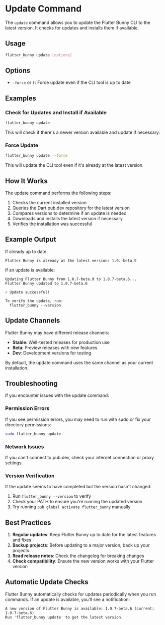# Update Command

The `update` command allows you to update the Flutter Bunny CLI to the latest version. It checks for updates and installs them if available.

## Usage

```bash
flutter_bunny update [options]

```

## Options

- `-force` or `f`: Force update even if the CLI tool is up to date

## Examples

### Check for Updates and Install if Available

```bash
flutter_bunny update

```

This will check if there's a newer version available and update if necessary.

### Force Update

```bash
flutter_bunny update --force

```

This will update the CLI tool even if it's already at the latest version.

## How It Works

The update command performs the following steps:

1. Checks the current installed version
2. Queries the Dart pub.dev repository for the latest version
3. Compares versions to determine if an update is needed
4. Downloads and installs the latest version if necessary
5. Verifies the installation was successful

## Example Output

If already up to date:

```
Flutter Bunny is already at the latest version: 1.0.-beta.9

```

If an update is available:

```
Updating Flutter Bunny from 1.0.7-beta.9 to 1.0.7-beta.6...
Flutter Bunny updated to 1.0.7-beta.6

✓ Update successful!

To verify the update, run:
  flutter_bunny --version

```

## Update Channels

Flutter Bunny may have different release channels:

- **Stable**: Well-tested releases for production use
- **Beta**: Preview releases with new features
- **Dev**: Development versions for testing

By default, the update command uses the same channel as your current installation.

## Troubleshooting

If you encounter issues with the update command:

### Permission Errors

If you see permission errors, you may need to run with sudo or fix your directory permissions:

```bash
sudo flutter_bunny update

```

### Network Issues

If you can't connect to pub.dev, check your internet connection or proxy settings.

### Version Verification

If the update seems to have completed but the version hasn't changed:

1. Run `flutter_bunny --version` to verify
2. Check your PATH to ensure you're running the updated version
3. Try running `pub global activate flutter_bunny` manually

## Best Practices

1. **Regular updates**: Keep Flutter Bunny up to date for the latest features and fixes
2. **Backup projects**: Before updating to a major version, back up your projects
3. **Read release notes**: Check the changelog for breaking changes
4. **Check compatibility**: Ensure the new version works with your Flutter version

## Automatic Update Checks

Flutter Bunny automatically checks for updates periodically when you run commands. If an update is available, you'll see a notification:

```
A new version of Flutter Bunny is available: 1.0.7-beta.6 (current: 1.0.7-beta.6)
Run 'flutter_bunny update' to get the latest version.

```
